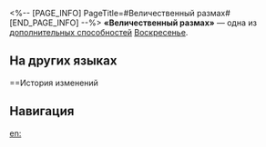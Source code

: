 <%-- [PAGE_INFO]
PageTitle=#Величественный размах#
[END_PAGE_INFO] --%>
{{Навык Инфобокс
|Название         = Величественный размах
|Изображение      = След Величественный размах.png
|Персонаж         = Воскресенье
|Тип              = Доп. способность
|Возвышение       = 4
|Длительность     = 
|Описание         = Воскресенье восстанавливает 25 ед. энергии в начале боя.
|Свойство1        = 
|Масштабирование1 = 
}}
'''«Величественный размах»''' — одна из [[дополнительная способность|дополнительных способностей]] [[Воскресенье]].

==На других языках==
{{На других языках
|en   = Exalted Sweep
|zhs  = 崇高拂尘
|zht  = 崇高拂塵
|ja   = {{Rubi|崇高|すうこう}}なる{{Rubi|浄化|じょうか}}
|ko   = 먼지를 털어내는 숭고함
|es   = Plumero sublime
|fr   = Exaltation de la purification
|ru   = Величественный размах
|th   = Exalted Sweep
|vi   = Phất Trần Cao Thượng
|de   = Erhabener Staubwedel
|id   = Exalted Sweep
|pt   = Varredura Exaltada
}}

==История изменений
{{История изменений|3.5}}

==Навигация==
{{Навык Навбокс|Воскресенье}}

[[en:]]